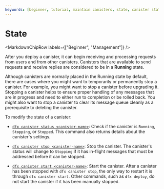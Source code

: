 ```yaml
---
keywords: [beginner, tutorial, maintain canisters, state, canister state]
---
```



# State

<MarkdownChipRow labels={["Beginner", "Management"]} />

After you deploy a <GlossaryTooltip>canister</GlossaryTooltip>, it can begin receiving and processing requests from users and from other canisters. Canisters that are available to send requests and receive replies are considered to be in a **Running** state.

Although canisters are normally placed in the Running state by default, there are cases where you might want to temporarily or permanently stop a canister. For example, you might want to stop a canister before upgrading it. Stopping a canister helps to ensure proper handling of any messages that are in progress and need to either run to completion or be rolled back. You might also want to stop a canister to clear its message queue cleanly as a prerequisite to deleting the canister.

To modify the state of a canister:

- [`dfx canister status <canister-name>`](/docs/current/building-dapps/developer-tools/dfx/dfx-canister#dfx-canister-status): Check if the canister is `Running`, `Stopping`, or `Stopped`. This command also returns details about the canister's settings.

- [`dfx canister stop <canister-name>`](/docs/current/building-dapps/developer-tools/dfx/dfx-canister#dfx-canister-stop): Stop the canister. The canister's status will change to `Stopping` if it has in-flight messages that must be addressed before it can be stopped.

- [`dfx canister start <canister-name>`](/docs/current/building-dapps/developer-tools/dfx/dfx-canister#dfx-canister-start): Start the canister. After a canister has been stopped with `dfx canister stop`, the only way to restart it is through `dfx canister start`. Other commands, such as `dfx deploy`, do not start the canister if it has been manually stopped.

